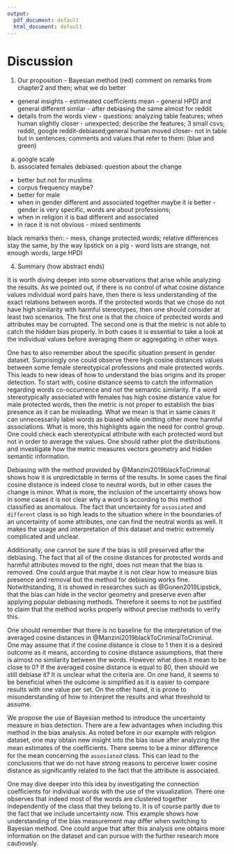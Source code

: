 ```yaml
---
output:
  pdf_document: default
  html_document: default
---
```

# Discussion

1. Our proposition - Bayesian method (red) comment on remarks from chapter2 and then; what we do better
- general insights - estimeated coefficients mean - general HPDI and general different similar - after debiasing the same almost for reddit
- details from the words view - questions: analyzing table features; when human slightly closer - unexpected;
describe the features; 3 small csvs; reddit, google reddit-debiased;general human moved closer- not in table but in sentences; 
comments and values that refer to them: (blue and green)
a) google scale
b) associated females
debiased: question about the change
- better but not for muslims
- corpus frequency maybe?
- better for male
- when in gender different and associated together maybe it is better - gender is very specific, words are about professions; 
- when in religion it is bad different and associated
-  in race it is not obvious - mixed sentiments 

black remarks then:
- mess, change protected words; relative differences stay the same, by the way lipstick on a pig
- word lists are strange, not enough words, large HPDI

4. Summary (how abstract ends)



It is worth diving deeper into some observations that arise while analyzing the results. 
<!-- Looking into specific values -->
As we pointed out, if there is no control of what cosine distance values individual word pairs have, then there is less
understanding of the exact relations between words. If the protected words that we chose do not have high similarity with harmful stereotypes, then one should consider at least two scenarios. The first one is that the choice of protected words and attributes may be corrupted. The second one is that the metric is not able to catch the hidden bias properly. In both cases it is essential to take a look at the individual values before averaging them or aggregating in other ways. 


<!-- Problem with gender words --> 
One has to also remember about the specific situation present in gender dataset. Surprisingly one could observe there high cosine distances values between some female stereotypical professions and male protected words. This leads to new ideas of how to understand the bias origins and its proper detection. To start with, cosine distance seems to catch the information regarding words co-occurrence and not the semantic similarity. If a word stereotypically associated with females has high cosine distance value for male protected words, then the metric is not proper to establish the bias presence as it can be misleading. What we mean is that in same cases it can unnecessarily label words as biased while omitting other more harmful associations. What is more, this highlights again the need for control group. One could check each stereotypical attribute with each protected word but not in order to average the values. One should rather plot the distributions and investigate how the metric measures vectors geometry and hidden semantic information.


<!-- debiasing and uncertainty -->
Debiasing with the method provided by @Manzini2019blackToCriminal shows how it is unpredictable in terms of the results. 
In some cases the final cosine distance is indeed close to neutral words, but in other cases the change is minor. What is more, the inclusion of the uncertainty shows how in some cases it is not clear why a word is according to this method
classified as anomalous. The fact that uncertainty for `assosiated` and `different` class is so high leads to the situation where in the boundaries of an uncertainty of some attributes, one can find the neutral words as well. It makes the usage and interpretation of this dataset and metric extremely complicated and unclear. 

<!-- debiasing --> 
Additionally, one cannot be sure if the bias is still preserved after the debiasing. The fact that all of the cosine distances for protected words and harmful attributes moved to the right, does not mean that the bias is removed. One could argue that maybe it is not clear how to measure bias presence and removal but the method for debiasing works fine. Notwithstanding, it is showed in researches such as @Gonen2019Lipstick, that the bias can hide in the vector geometry and preserve even after applying popular debiasing methods. Therefore it seems to not be justified to claim that the method works properly without precise methods to verify this. 

<!-- no baseline for the interpretation of the results -->
One should remember that there is no baseline for the interpretation of the averaged cosine distances in @Manzini2019blackToCriminalToCriminal. One may assume that if the cosine distance is close to 1 then it is a desired outcome as it means, according to cosine distance assumptions, that there is almost no similarity between the words. However what does it mean to be close to 0? If the averaged cosine distance is equal to 80, then should we still debiase it? It is unclear what the criteria are. On one hand, it seems to be beneficial when the outcome is simplified as it is easier to compare results with one value per set. On the other hand, it is prone to misunderstanding of how to interpret the results and what threshold to assume.


<!-- Baysian method --> 
We propose the use of Bayesian method to introduce the uncertainty measure in bias detection. There are a few advantages when including this method in the bias analysis. As noted before in our example with religion dataset, one may obtain new insight into the bias issue after analyzing the mean estimates of the coeﬀicients. There seems to be a minor difference for the mean concerning the `assosiated` class. This can lead to the conclusions that we do not have strong reasons to perceive lower cosine distance as significantly related to the fact that the attribute is associated. 

One may dive deeper into this idea by investigating the connection coefficients for individual words with the use of the visualization. There one observes that indeed most of the words are clustered together independently of the class that they belong to. It is of course partly due to the fact that we include uncertainty now. This example shows how understanding of the bias measurement may differ when switching to Bayesian method. One could argue that after this analysis one obtains more information on the dataset and can pursue with the further research more cautiously.


<!-- 
remarks:
- delete papers from github/hide them
- should we quote "debiasing" or without quoting

-->

<!-- textbf{Control group} 

How to properly prepare control group in terms of quality and quantity?
<!-- + check if it may be proved in the code --> 

<!--  \textbf{Verifying other similarity meaures} 

Besides cosine similarity, there are other methods used to find the similarity between vectors.  

a) TS-SS 
todo: check if it makes sense to calculate for all of the datasets; interpretations etc.
https://www.researchgate.net/publication/303513110_A_Hybrid_Geometric_Approach_for_Measuring_Similarity_Level_Among_Documents_and_Document_Clustering

b) WEAT test 
<!-- https://docs.responsibly.ai/word-embedding-bias.html#module-responsibly.we.weat -->

<!-- [to check https://github.com/taki0112/Vector_Similarity] -->

<!-- TODO: check in code if they make more sense -->



<!-- ## Bibliography
- https://www.amazon.com/Language-Processing-Synthesis-Lectures-Technologies/dp/1627052984/ref=as_li_ss_tl?ie=UTF8&qid=1502062931&sr=8-1&keywords=Neural+Network+Methods+in+Natural+Language+Processing&linkCode=sl1&tag=inspiredalgor-20&linkId=d63df073fea3ebe2d405820570b3ff03 ->


<!-- ## *** Additional -->

<!-- ### Man is to Computer Programmer as Woman is to Homemaker? Debiasing Word Embeddings" -->
<!-- [article https://arxiv.org/pdf/1607.06520.pdf] -->

<!-- Assumptions: -->
<!-- "We assume there is a set of gender neutral words $N\subseteq W$ such as flight attendant or shoes, which, by definition, are not specific to any gender." -->

<!-- TODO: check if it is useful for the analysis of black is .. -->


<!-- ### Identifying the bias subspace  -->

<!-- Interesting analysis about limits o subspace and research [source https://kawine.github.io/blog/nlp/2019/09/23/bias.html] -->

<!-- Resources to analyze: -->
<!-- 1. https://arxiv.org/pdf/2005.00965.pdf -->
<!-- 2. https://arxiv.org/pdf/2009.09435.pdf -->
<!-- 3. https://arxiv.org/pdf/1904.04047.pdf -->
<!-- 4. https://www.aclweb.org/anthology/P19-1166.pdf -->


<!-- ### How is cosine similarity entangled with analogy topic in NLP (is it??) -->

<!-- article:  https://arxiv.org/pdf/1905.09866.pdf -->

<!-- Critique of the usage of analogies as a proof for gender biases -->

<!-- TODO: check if there is other argument than that algorithm does not allow it -->

<!-- general thoughts 
https://www.researchgate.net/publication/349408535_Robustness_and_Reliability_of_Gender_Bias_Assessment_in_Word_Embeddings_The_Role_of_Base_Pairs

-
-
-
-->